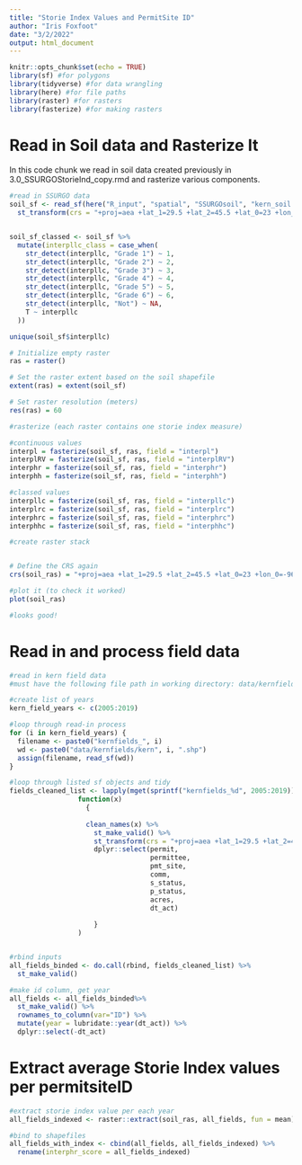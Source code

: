 ```yaml
---
title: "Storie Index Values and PermitSite ID"
author: "Iris Foxfoot"
date: "3/2/2022"
output: html_document
---
```


```r
knitr::opts_chunk$set(echo = TRUE)
library(sf) #for polygons
library(tidyverse) #for data wrangling
library(here) #for file paths
library(raster) #for rasters
library(fasterize) #for making rasters
```

# Read in Soil data and Rasterize It

In this code chunk we read in soil data created previously in 3.0_SSURGOStorieInd_copy.rmd and rasterize various components.

```r
#read in SSURGO data
soil_sf <- read_sf(here("R_input", "spatial", "SSURGOsoil", "kern_soil.gpkg")) %>% 
  st_transform(crs = "+proj=aea +lat_1=29.5 +lat_2=45.5 +lat_0=23 +lon_0=-96 +x_0=0 +y_0=0 +ellps=GRS80 +towgs84=0,0,0,0,0,0,0 +units=m +no_defs")


soil_sf_classed <- soil_sf %>% 
  mutate(interpllc_class = case_when(
    str_detect(interpllc, "Grade 1") ~ 1,
    str_detect(interpllc, "Grade 2") ~ 2,
    str_detect(interpllc, "Grade 3") ~ 3,
    str_detect(interpllc, "Grade 4") ~ 4,
    str_detect(interpllc, "Grade 5") ~ 5,
    str_detect(interpllc, "Grade 6") ~ 6,
    str_detect(interpllc, "Not") ~ NA,
    T ~ interpllc
  ))

unique(soil_sf$interpllc)

# Initialize empty raster
ras = raster()

# Set the raster extent based on the soil shapefile
extent(ras) = extent(soil_sf)

# Set raster resolution (meters)
res(ras) = 60

#rasterize (each raster contains one storie index measure)

#continuous values
interpl = fasterize(soil_sf, ras, field = "interpl")
interplRV = fasterize(soil_sf, ras, field = "interplRV")
interphr = fasterize(soil_sf, ras, field = "interphr")
interphh = fasterize(soil_sf, ras, field = "interphh")

#classed values
interpllc = fasterize(soil_sf, ras, field = "interpllc")
interplrc = fasterize(soil_sf, ras, field = "interplrc")
interphrc = fasterize(soil_sf, ras, field = "interphrc")
interphhc = fasterize(soil_sf, ras, field = "interphhc")

#create raster stack


# Define the CRS again
crs(soil_ras) = "+proj=aea +lat_1=29.5 +lat_2=45.5 +lat_0=23 +lon_0=-96 +x_0=0 +y_0=0 +ellps=GRS80 +towgs84=0,0,0,0,0,0,0 +units=m +no_defs"

#plot it (to check it worked)
plot(soil_ras)

#looks good!
```

# Read in and process field data

```r
#read in kern field data
#must have the following file path in working directory: data/kernfields/kernYEAR.shp

#create list of years
kern_field_years <- c(2005:2019)

#loop through read-in process
for (i in kern_field_years) {
  filename <- paste0("kernfields_", i)
  wd <- paste0("data/kernfields/kern", i, ".shp")
  assign(filename, read_sf(wd))
}

#loop through listed sf objects and tidy
fields_cleaned_list <- lapply(mget(sprintf("kernfields_%d", 2005:2019)), 
                 function(x) 
                   {
                   
                   clean_names(x) %>%
                     st_make_valid() %>% 
                     st_transform(crs = "+proj=aea +lat_1=29.5 +lat_2=45.5 +lat_0=23 +lon_0=-96 +x_0=0 +y_0=0 +ellps=GRS80 +towgs84=0,0,0,0,0,0,0 +units=m +no_defs") %>% 
                     dplyr::select(permit,
                                   permittee,
                                   pmt_site,
                                   comm,
                                   s_status,
                                   p_status,
                                   acres,
                                   dt_act)
                   
                     }
                 )


#rbind inputs
all_fields_binded <- do.call(rbind, fields_cleaned_list) %>% 
  st_make_valid()

#make id column, get year
all_fields <- all_fields_binded%>% 
  st_make_valid() %>% 
  rownames_to_column(var="ID") %>% 
  mutate(year = lubridate::year(dt_act)) %>% 
  dplyr::select(-dt_act)
```

# Extract average Storie Index values per permitsiteID

```r
#extract storie index value per each year
all_fields_indexed <- raster::extract(soil_ras, all_fields, fun = mean)

#bind to shapefiles
all_fields_with_index <- cbind(all_fields, all_fields_indexed) %>% 
  rename(interphr_score = all_fields_indexed)
```

